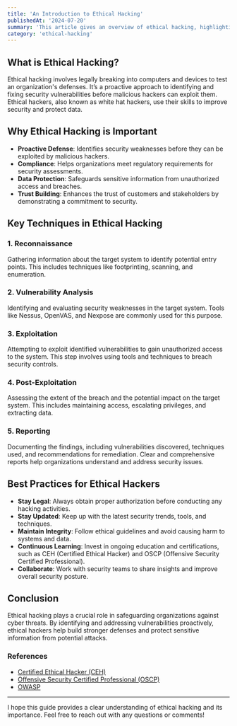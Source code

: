 ```yaml
---
title: 'An Introduction to Ethical Hacking'
publishedAt: '2024-07-20'
summary: 'This article gives an overview of ethical hacking, highlighting its importance, main techniques, and best practices. It emphasizes how ethical hackers enhance cybersecurity by identifying and addressing vulnerabilities proactively.'
category: 'ethical-hacking'
---
```


## What is Ethical Hacking?

Ethical hacking involves legally breaking into computers and devices to test an organization's defenses. It’s a proactive approach to identifying and fixing security vulnerabilities before malicious hackers can exploit them. Ethical hackers, also known as white hat hackers, use their skills to improve security and protect data.

## Why Ethical Hacking is Important

- **Proactive Defense**: Identifies security weaknesses before they can be exploited by malicious hackers.
- **Compliance**: Helps organizations meet regulatory requirements for security assessments.
- **Data Protection**: Safeguards sensitive information from unauthorized access and breaches.
- **Trust Building**: Enhances the trust of customers and stakeholders by demonstrating a commitment to security.

## Key Techniques in Ethical Hacking

### 1. **Reconnaissance**

Gathering information about the target system to identify potential entry points. This includes techniques like footprinting, scanning, and enumeration.

### 2. **Vulnerability Analysis**

Identifying and evaluating security weaknesses in the target system. Tools like Nessus, OpenVAS, and Nexpose are commonly used for this purpose.

### 3. **Exploitation**

Attempting to exploit identified vulnerabilities to gain unauthorized access to the system. This step involves using tools and techniques to breach security controls.

### 4. **Post-Exploitation**

Assessing the extent of the breach and the potential impact on the target system. This includes maintaining access, escalating privileges, and extracting data.

### 5. **Reporting**

Documenting the findings, including vulnerabilities discovered, techniques used, and recommendations for remediation. Clear and comprehensive reports help organizations understand and address security issues.

## Best Practices for Ethical Hackers

- **Stay Legal**: Always obtain proper authorization before conducting any hacking activities.
- **Stay Updated**: Keep up with the latest security trends, tools, and techniques.
- **Maintain Integrity**: Follow ethical guidelines and avoid causing harm to systems and data.
- **Continuous Learning**: Invest in ongoing education and certifications, such as CEH (Certified Ethical Hacker) and OSCP (Offensive Security Certified Professional).
- **Collaborate**: Work with security teams to share insights and improve overall security posture.

## Conclusion

Ethical hacking plays a crucial role in safeguarding organizations against cyber threats. By identifying and addressing vulnerabilities proactively, ethical hackers help build stronger defenses and protect sensitive information from potential attacks.

### References

- [Certified Ethical Hacker (CEH)](https://www.eccouncil.org/programs/certified-ethical-hacker-ceh/)
- [Offensive Security Certified Professional (OSCP)](https://www.offensive-security.com/pwk-oscp/)
- [OWASP](https://owasp.org/)

---

I hope this guide provides a clear understanding of ethical hacking and its importance. Feel free to reach out with any questions or comments!
